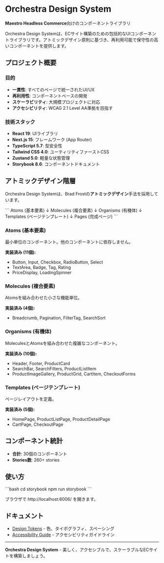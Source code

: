 
<Meta title="Design System/Introduction" />

# Orchestra Design System

**Maestro Headless Commerce**向けのコンポーネントライブラリ

Orchestra Design Systemは、ECサイト構築のための包括的なUIコンポーネントライブラリです。アトミックデザイン原則に基づき、再利用可能で保守性の高いコンポーネントを提供します。

## プロジェクト概要

### 目的
- **一貫性**: すべてのページで統一されたUI/UX
- **再利用性**: コンポーネントベースの開発
- **スケーラビリティ**: 大規模プロジェクトに対応
- **アクセシビリティ**: WCAG 2.1 Level AA準拠を目指す

### 技術スタック
- **React 19**: UIライブラリ
- **Next.js 15**: フレームワーク (App Router)
- **TypeScript 5.7**: 型安全性
- **Tailwind CSS 4.0**: ユーティリティファーストCSS
- **Zustand 5.0**: 軽量な状態管理
- **Storybook 8.6**: コンポーネントドキュメント

## アトミックデザイン階層

Orchestra Design Systemは、Brad Frostの**アトミックデザイン**手法を採用しています。

\`\`\`
Atoms (基本要素)
  ↓
Molecules (複合要素)
  ↓
Organisms (有機体)
  ↓
Templates (ページテンプレート)
  ↓
Pages (完成ページ)
\`\`\`

### Atoms (基本要素)
最小単位のコンポーネント。他のコンポーネントに依存しません。

**実装済み (11個):**
- Button, Input, Checkbox, RadioButton, Select
- TextArea, Badge, Tag, Rating
- PriceDisplay, LoadingSpinner

### Molecules (複合要素)
Atomsを組み合わせた小さな機能単位。

**実装済み (4個):**
- Breadcrumb, Pagination, FilterTag, SearchSort

### Organisms (有機体)
MoleculesとAtomsを組み合わせた複雑なコンポーネント。

**実装済み (10個):**
- Header, Footer, ProductCard
- SearchBar, SearchFilters, ProductListItem
- ProductImageGallery, ProductGrid, CartItem, CheckoutForms

### Templates (ページテンプレート)
ページレイアウトを定義。

**実装済み (5個):**
- HomePage, ProductListPage, ProductDetailPage
- CartPage, CheckoutPage

## コンポーネント統計

- **合計**: 30個のコンポーネント
- **Stories数**: 260+ stories

## 使い方

\`\`\`bash
cd storybook
npm run storybook
\`\`\`

ブラウザで http://localhost:6006/ を開きます。

## ドキュメント

- [Design Tokens](/?path=/docs/design-system-design-tokens--docs) - 色、タイポグラフィ、スペーシング
- [Accessibility Guide](/?path=/docs/design-system-accessibility-guide--docs) - アクセシビリティガイドライン

---

**Orchestra Design System** - 美しく、アクセシブルで、スケーラブルなECサイトを構築しましょう。

